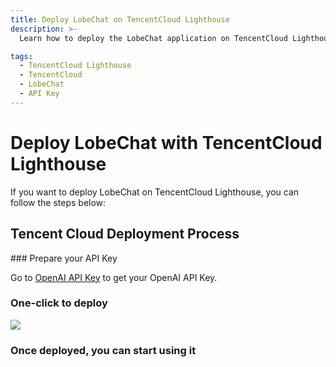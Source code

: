 ```yaml
---
title: Deploy LobeChat on TencentCloud Lighthouse
description: >-
  Learn how to deploy the LobeChat application on TencentCloud Lighthouse, including preparing the large model API Key, clicking the deploy button, and other operations.

tags:
  - TencentCloud Lighthouse
  - TencentCloud
  - LobeChat
  - API Key
---
```


# Deploy LobeChat with TencentCloud Lighthouse

If you want to deploy LobeChat on TencentCloud Lighthouse, you can follow the steps below:

## Tencent Cloud Deployment Process

<Steps>
  ### Prepare your API Key

  Go to [OpenAI API Key](https://platform.openai.com/account/api-keys) to get your OpenAI API Key.

  ### One-click to deploy

  [![][deploy-button-image]][deploy-link]

  ### Once deployed, you can start using it
</Steps>

[deploy-button-image]: https://cloudcache.tencent-cloud.com/qcloud/ui/static/static_source_business/d65fb782-4fb0-4348-ad85-f2943d6bee8f.svg
[deploy-link]: https://buy.tencentcloud.com/lighthouse?blueprintType=APP_OS&blueprintOfficialId=lhbp-6u0ti132&regionId=9&zone=ap-singapore-3&bundleId=bundle_starter_nmc_lin_med2_01&loginSet=AUTO&rule=true&from=lobechat
